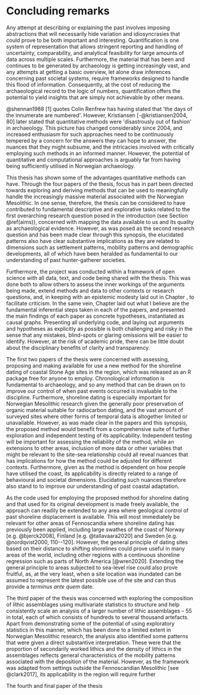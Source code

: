 # Concluding remarks

Any attempt at describing or explaining the past involves imposing abstractions that will necessarily hide variation and idiosyncrasies that could prove to be both important and interesting. Quantification is one system of representation that allows stringent reporting and handling of uncertainty, comparability, and analytical feasibility for large amounts of data across multiple scales. Furthermore, the material that has been and continues to be generated by archaeology is getting increasingly vast, and any attempts at getting a basic overview, let alone draw inferences concerning past societal systems, require frameworks designed to handle this flood of information. Consequently, at the cost of reducing the archaeological record to the logic of numbers, quantification offers the potential to yield insights that are simply not achievable by other means. 

@shennan1988[1] quotes Colin Renfrew has having stated that \'the days of the innumerate are numbered\'. However, Kristiansen [-@kristiansen2004, 80] later stated that quantitative methods were \'disastrously out of fashion\' in archaeology. This picture has changed considerably since 2004, and increased enthusiasm for such approaches need to be continuously tempered by a concern for the answers they can hope to answer, the nuances that they might subsume, and the intricacies involved with critically employing such methods in an informed manner. However, the potential of quantitative and computational approaches is arguably far from having being sufficiently utilised in Norwegian archaeology. 

This thesis has shown some of the advantages quantitative methods can have. Through the four papers of the thesis, focus has in part been directed towards exploring and deriving methods that can be used to meaningfully handle the increasingly massive material associated with the Norwegian Mesolithic. In one sense, therefore, the thesis can be considered to have contributed to fundamental descriptive and explorative tasks related to the first overarching research question posed in the introduction (see Section \@ref(aims)), concerned with mapping the data available to us and its quality as archaeological evidence. However, as was posed as the second research question and has been made clear through this synopsis, the elucidated patterns also have clear substantive implications as they are related to dimensions such as settlement patterns, mobility patterns and demographic developments, all of which have been heralded as fundamental to our understanding of past hunter-gatherer societies. 

Furthermore, the project was conducted within a framework of open science with all data, text, and code being shared with the thesis. This was done both to allow others to assess the inner workings of the arguments being made, extend methods and data to other contexts or research questions, and, in keeping with an epistemic modesty laid out in Chapter , to facilitate criticism. In the same vein, Chapter  laid out what I believe are the fundamental inferential steps taken in each of the papers, and presented the main findings of each paper as concrete hypotheses, instantiated as causal graphs. Presenting all underlying code, and laying out arguments and hypotheses as explicitly as possible is both challenging and risky in the sense that any mistakes, blind-spots or glaring omissions will be easier to identify. However, at the risk of academic pride, there can be little doubt about the disciplinary benefits of clarity and transparency.

The first two papers of the thesis were concerned with assessing, proposing and making available for use a new method for the shoreline dating of coastal Stone Age sites in the region, which was released as an R package free for anyone to employ. Chronological information is fundamental to archaeology, and so any method that can be drawn on to improve our control of when past events occurred is invaluable to the discipline. Furthermore, shoreline dating is especially important for Norwegian Mesolithic research given the generally poor preservation of organic material suitable for radiocarbon dating, and the vast amount of surveyed sites where other forms of temporal data is altogether limited or unavailable. However, as was made clear in the papers and this synopsis, the proposed method would benefit from a comprehensive suite of further exploration and independent testing of its applicability. Independent testing will be important for assessing the reliability of the method, while an extensions to other areas, inclusion of more data or other variables that might be relevant to the site-sea relationship could all reveal nuances that has implications for how the method could be adjusted for different contexts. Furthermore, given as the method is dependent on how people have utilised the coast, its applicability is directly related to a range of behavioural and societal dimensions. Elucidating such nuances therefore also stand to to improve our understanding of past coastal adaptation. 

As the code used for employing the proposed method for shoreline dating and that used for its original development is made freely available, the approach can readily be extended to any area where geological control of past shoreline displacement is available. This will most immediately be relevant for other areas of Fennoscandia where shoreline dating has previously been applied, including large swathes of the coast of Norway [e.g. @bjerck2008], Finland [e.g. @tallavaara2020] and Sweden [e.g. @nordqvist2000, 110--120]. However, the general principle of dating sites based on their distance to shifting shorelines could prove useful in many areas of the world, including other regions with a continuous shoreline regression such as parts of North America [@wren2020]. Extending the general principle to areas subjected to sea-level rise could also prove fruitful, as, at the very least, when a site location was inundated can be assumed to represent the latest possible use of the site and can thus provide a *terminus ante quem* date.

The third paper of the thesis was concerned with exploring the composition of lithic assemblages using multivariate statistics to structure and help consistently scale an analysis of a larger number of lithic assemblages -- 55 in total, each of which consists of hundreds to several thousand artefacts. Apart from demonstrating some of the potential of using exploratory statistics in this manner, which has been done to a limited extent in Norwegian Mesolithic research, the analysis also identified some patterns that were given a direct substantive interpretation. These were that the proportion of secondarily worked lithics and the density of lithics in the assemblages reflects general characteristics of the mobility patterns associated with the deposition of the material.  However, as the framework was adapted from settings outside the Fennoscandian Mesolithic [see @clark2017], its applicability in the region will require further     

The fourth and final paper of the thesis


<!-- The first two papers cntributed an assessment and development of a new method for shoreline dating coastal Stone Age sites in the region. The third paper employed exploratory multivariate statistics to assess a larger number of lithic inventories, each consisting of hundreds of artefacts, and explored variation in their composition over time. Finally, the method for shoreline dating was used to date a large number of sites within the study region and compared the derived summed probability of these dates to that of the summed probability of radiocarbon dates from within the same region.  -->